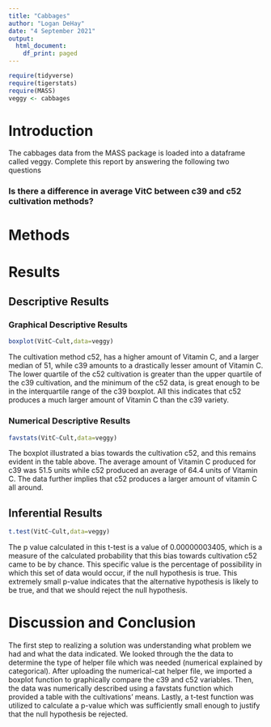 ```yaml
---
title: "Cabbages"
author: "Logan DeHay"
date: "4 September 2021"
output:
  html_document:
    df_print: paged
---
```


```r
require(tidyverse)
require(tigerstats)
require(MASS)
veggy <- cabbages
```

# Introduction

<!--In this section you explain what you are trying to show.  Where did the data come from?  What is the research or other question you are trying to answer?!-->
 The cabbages data from the MASS package is loaded into a dataframe called veggy. Complete this report by answering the following two questions  
 
### Is there a difference in average VitC between c39 and c52 cultivation methods?  

# Methods

<!--Decide on your methods:  use "variable analysis" or other appropriate descriptors.  Make sure to choose at least one graphical method and at least one numerical method.!-->

# Results

<!--Divide this section into two sub-sections:  One for your descriptive  results and one for your inferential results.!-->

## Descriptive Results

### Graphical Descriptive Results

<!--Graphical results here.  Make sure to show your code.  Provide appropriate labels for axes, giving units if possible, and provide a good title for the graph, too.  Use the graphical results to describe the patterns if any that exist in the data as focused toward the research question!-->

```r
boxplot(VitC~Cult,data=veggy)
```

The cultivation method c52, has a higher amount of Vitamin C, and a larger median of 51, while c39 amounts to a drastically lesser amount of Vitamin C. The lower quartile of the c52 cultivation is greater than the upper quartile of the c39 cultivation, and the minimum of the c52 data, is great enough to be in the interquartile range of the c39 boxplot. All this indicates that c52 produces a much larger amount of Vitamin C than the c39 variety.
  
### Numerical Descriptive Results

<!--Numerical results go here. Use the numerical results to describe the patterns if any that exist in the data as focused toward the research question!-->

```r
favstats(VitC~Cult,data=veggy)
```

The boxplot illustrated a bias towards the cultivation c52, and this remains evident in the table above. The average amount of Vitamin C produced for c39 was 51.5 units while c52 produced an average of 64.4 units of Vitamin C. The data further implies that c52 produces a larger amount of vitamin C all around.
  
## Inferential Results

<!--State hypothesis clearly.  Make sure your discussion of the inferential test covers all the aspects that the test output produces, such as test statistic, p-value etc.  Make a decision about the null hypothesis, explain the assumptions on which the selected test/procedure was based, and why the chosen procedure satisfys the assumptions and is appropriate to answer the research question!-->

```r
t.test(VitC~Cult,data=veggy)
```

The p value calculated in this t-test is a value of 0.00000003405, which is a measure of the calculated probability that this bias towards cultivation c52 came to be by chance. This specific value is the percentage of possibility in which this set of data would occur, if the null hypothesis is true. This extremely small p-value indicates that the alternative hypothesis is likely to be true, and that we should reject the null hypothesis.
  
# Discussion and Conclusion

<!--Discussion and conclusion here.  If you found a relationship be sure to consider whether the relationship occurs because one of the variavbles causes the other, or whether they perhasps are related for some other reason.  Watch the chapter 6 videos from the GeorgeTown videos collection.!-->

The first step to realizing a solution was understanding what problem we had and what the data indicated. We looked through the the data to determine the type of helper file which was needed (numerical explained by categorical). After uploading the numerical-cat helper file, we imported a boxplot function to graphically compare the c39 and c52 variables. Then, the data was numerically described using a favstats function which provided a table with the cultivations' means. Lastly, a t-test function was utilized to calculate a p-value which was sufficiently small enough to justify that the null hypothesis be rejected.
